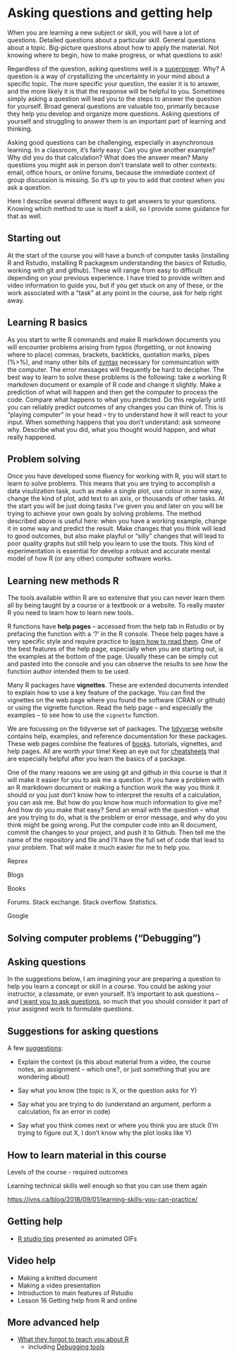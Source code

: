 
# Asking questions and getting help

When you are learning a new subject or skill, you will have a lot of questions. Detailed questions about a particular skill. General questions about a topic. Big-picture questions about how to apply the material. Not knowing where to begin, how to make progress, or what questions to ask!

Regardless of the question, asking questions well is a [superpower](https://jvns.ca/blog/2014/06/13/asking-questions-is-a-superpower/). Why? A question is a way of crystallizing the uncertainty in your mind about a specific topic. The more specific your question, the easier it is to answer, and the more likely it is that the response will be helpful to you. Sometimes simply asking a question will lead you to the steps to answer the question for yourself. Broad general questions are valuable too, primarily because they help you develop and organize more questions. Asking questions of yourself and struggling to answer them is an important part of learning and thinking.

Asking good questions can be challenging, especially in asynchronous learning. In a classroom, it's fairly easy: Can you give another example? Why did you do that calculation? What does the answer mean? Many questions you might ask in person don't translate well to other contexts: email, office hours, or online forums, because the immediate context of group discussion is missing. So it's up to you to add that context when you ask a question.

Here I describe several different ways to get answers to your questions. Knowing which method to use is itself a skill, so I provide some guidance for that as well.

## Starting out

At the start of the course you will have a bunch of computer tasks (installing R and Rstudio, installing R packagesm understanding the basics of Rstudio, working with git and github). These will range from easy to difficult depending on your previous experience. I have tried to provide written and video information to guide you, but if you get stuck on any of these, or the work associated with a "task" at any point in the course, ask for help right away. 

## Learning R basics

As you start to write R commands and make R markdown documents you will encounter problems arising from typos (forgetting, or not knowing where to place) commas, brackets, backticks, quotation marks, pipes (%>%), and many other bits of [syntax](https://en.wikipedia.org/wiki/Syntax_(programming_languages)) necessary for communcation with the computer. The error messages will frequently be hard to decipher. The best way to learn to solve these problems is the following: take a working R markdown document or example of R code and change it slightly. Make a prediction of what will happen and then get the computer to process the code. Compare what happens to what you predicted. Do this regularly until you can reliably predict outcomes of any changes you can think of. This is "playing computer" in your head -- try to understand how it will react to your input. When something happens that you don't understand: ask someone why. Describe what you did, what you thought would happen, and what really happened.

## Problem solving

Once you have developed some fluency for working with R, you will start to learn to solve problems. This means that you are trying to accomplish a data visulization task, such as make a single plot, use colour in some way, change the kind of plot, add text to an axis, or thousands of other tasks. At the start you will be just doing tasks I've given you and later on you will be trying to achieve your own goals by solving problems. The method described above is useful here: when you have a working example, change it in some way and predict the result. Make changes that you think will lead to good outcomes, but also make playful or "silly" changes that will lead to poor quality graphs but still help you learn to use the tools. This kind of experimentation is essential for develop a robust and accurate mental model of how R (or any other) computer software works.

## Learning new methods R

The tools available within R are so extensive that you can never learn them all by being taught by a course or a textbook or a website. To really master R you need to learn how to learn new tools.

R functions have **help pages** -- accessed from the help tab in Rstudio or by prefacing the function with a '?' in the R console. These help pages have a very specific style and require practice to [learn how to read them](https://socviz.co/appendix.html#a-little-more-about-r). One of the best features of the help page, especially when you are starting out, is the examples at the bottom of the page. Usually these can be simply cut and pasted into the console and you can observe the results to see how the function author intended them to be used.

Many R packages have **vignettes**. These are extended documents intended to explain how to use a key feature of the package. You can find the vignettes on the web page where you found the software (CRAN or github) or using the vignette function. Read the help page -- and especially the examples -- to see how to use the `vignette` function.

We are focussing on the tidyverse set of packages. The [tidyverse](https://www.tidyverse.org/) website contains help, examples, and reference documentation for these packages. These web pages combine the features of [books](https://www.tidyverse.org/learn/). tutorials, vignettes, and help pages. All are worth your time! Keep an eye out for [cheatsheets](https://rstudio.com/resources/cheatsheets/) that are especially helpful after you learn the basics of a package.

One of the many reasons we are using git and github in this course is that it will make it easier for you to ask me a question. If you have a problem with an R markdown document or making a function work the way you think it should or you just don't know how to interpret the results of a calculation, you can ask me. But how do you know how much information to give me? And how do you make that easy? Send an email with the question -- what are you trying to do, what is the problem or error message, and why do you think might be going wrong. Put the computer code into an R document, commit the changes to your project, and push it to Github. Then tell me the name of the repository and file and I'll have the full set of code that lead to your problem. That will make it much easier for me to help you.

Reprex

Blogs

Books

Forums. Stack exchange. Stack overflow. Statistics.

Google




## Solving computer problems ("Debugging")


## Asking questions


In the suggestions below, I am imagining your are preparing a question to help you learn a concept or skill in a course. You could be asking your instructor, a classmate, or even yourself. It's important to ask questions -- and [I want you to ask questions](https://jvns.ca/blog/2014/04/04/ask-if-you-have-questions-isnt-enough/), so much that you should consider it part of your assigned work to formulate questions.

## Suggestions for asking questions

A few [suggestions](https://jvns.ca/blog/good-questions/):

-   Explain the context (is this about material from a video, the course notes, an assignment -- which one?, or just something that you are wondering about)

-   Say what you know (the topic is X, or the question asks for Y)

-   Say what you are trying to do (understand an argument, perform a calculation, fix an error in code)

-   Say what you think comes next or where you think you are stuck (I'm trying to figure out X, I don't know why the plot looks like Y)

## How to learn material in this course

Levels of the course - required outcomes

Learning technical skills well enough so that you can use them again

<https://jvns.ca/blog/2018/09/01/learning-skills-you-can-practice/>


## Getting help

* [R studio tips](https://www.pipinghotdata.com/posts/2020-09-07-introducing-the-rstudio-ide-and-r-markdown/) presented as animated GIFs



## Video help

- Making a knitted document 
- Making a video presentation
- Introduction to main features of Rstudio
- Lesson 16 Getting help from R and online

## More advanced help

* [What they forgot to teach you about R](https://rstats.wtf/index.html)
  * including [Debugging tools](https://rstats.wtf/debugging-r-code.html)

